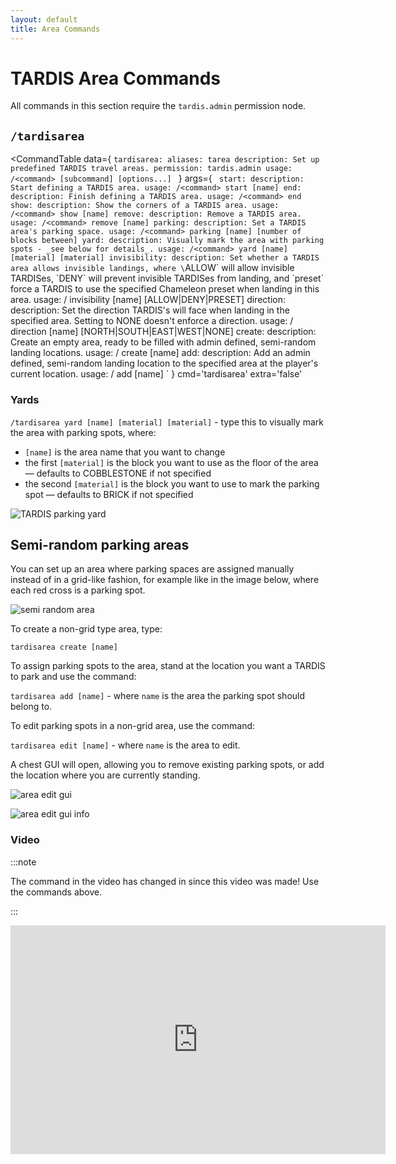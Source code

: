 ```yaml
---
layout: default
title: Area Commands
---
```



# TARDIS Area Commands

All commands in this section require the `tardis.admin` permission node.

## `/tardisarea`

<CommandTable data={
    `tardisarea:
    aliases: tarea
    description: Set up predefined TARDIS travel areas.
    permission: tardis.admin
    usage: /<command> [subcommand] [options...]
    `
}
args={
    `
    start:
      description: Start defining a TARDIS area.
      usage: /<command> start [name]
    end:
      description: Finish defining a TARDIS area.
      usage: /<command> end
    show:
      description: Show the corners of a TARDIS area.
      usage: /<command> show [name]
    remove:
      description: Remove a TARDIS area.
      usage: /<command> remove [name]
    parking:
      description: Set a TARDIS area's parking space.
      usage: /<command> parking [name] [number of blocks between]
    yard:
      description: Visually mark the area with parking spots - _see below for details_.
      usage: /<command> yard [name] [material] [material]
    invisibility:
      description: Set whether a TARDIS area allows invisible landings, where \`ALLOW\` will allow invisible TARDISes, \`DENY\` will prevent invisible TARDISes from landing, and \`preset\` force a TARDIS to use the specified Chameleon preset when landing in this area.
      usage: /<command> invisibility [name] [ALLOW|DENY|PRESET]
    direction:
      description: Set the direction TARDIS's will face when landing in the specified area. Setting to NONE doesn't enforce a direction.
      usage: /<command> direction [name] [NORTH|SOUTH|EAST|WEST|NONE]
    create:
      description: Create an empty area, ready to be filled with admin defined, semi-random landing locations.
      usage: /<command> create [name]
    add:
      description: Add an admin defined, semi-random landing location to the specified area at the player's current location.
      usage: /<command> add [name]
    `
}
cmd='tardisarea'
extra='false'
>

</CommandTable>

### Yards

`/tardisarea yard [name] [material] [material]` - type this to visually mark the
area with parking spots, where:

- `[name]` is the area name that you want to change
- the first `[material]` is the block you want to use as the floor of the area
  — defaults to COBBLESTONE if not specified
- the second `[material]` is the block you want to use to mark the parking spot
  — defaults to BRICK if not specified

![TARDIS parking yard](/images/docs/yard.jpg)

## Semi-random parking areas

You can set up an area where parking spaces are assigned manually instead of in a grid-like fashion,
for example like in the image below, where each red cross is a parking spot.

![semi random area](/images/docs/semi-random-area.jpg)

To create a non-grid type area, type:

`tardisarea create [name]`

To assign parking spots to the area, stand at the location you want a TARDIS to park and use the command:

`tardisarea add [name]` - where `name` is the area the parking spot should belong to.

To edit parking spots in a non-grid area, use the command:

`tardisarea edit [name]` - where `name` is the area to edit.

A chest GUI will open, allowing you to remove existing parking spots, or add the location where you are currently
standing.

![area edit gui](/images/docs/area-edit-gui.jpg)

![area edit gui info](/images/docs/area-edit-gui-info.jpg)

### Video

:::note

The command in the video has changed in since this video was made!
Use the commands above.

:::

<iframe src="https://player.vimeo.com/video/52724961" width="600" height="366" frameborder="0" webkitallowfullscreen mozallowfullscreen allowfullscreen></iframe>
